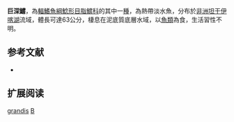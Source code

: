 {{Speciesbox
| name = 巨深鱨
| image = 
| image_width = 250px
| image_caption = 
| status = LC
| status_system = IUCN3.1 
| genus = Bathybagrus
| species = grandis
| authority = [[Boulenger|Boulenger]], 1917
| synonyms = *''Chrysichthys grandis'', Boulenger, 1917
}}

'''巨深鱨'''，為[[輻鰭魚綱|輻鰭魚綱]][[鯰形目|鯰形目]][[脂鱨科|脂鱨科]]的其中一[[種|種]]，為熱帶淡水魚，分布於[[非洲|非洲]][[坦干伊喀湖|坦干伊喀湖]]流域，體長可達63公分，棲息在泥底質底層水域，以[[魚類|魚類]]為食，生活習性不明。

==参考文献==
*{{FishBase_species|genus=Bathybagrus|species=grandis|year=2015|month=5}}

== 扩展阅读 ==
{{refbegin}}
{{wikispecies-inline|Bathybagrus grandis|巨深鱨}}
{{refend}}
{{Taxonbar|from=Q3318856}}

[[Category:深鱨屬|grandis]]
[[Category:1917年描述的鱼类|B]]